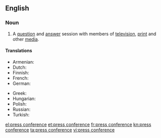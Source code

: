 ==English==

===Noun===
{{en-noun}}

# A [[question]] and [[answer]] session with members of [[television]], [[print]] and other [[media]].

====Translations====
{{trans-top|question and answer session with members of television, print and other media}}
* Armenian: {{t|hy|մամլո ասուլիս|tr=mamlo asulis}}
* Dutch: {{t|nl| persconferentie|f}}
* Finnish: {{t+|fi|lehdistötilaisuus}}
* French: {{t+|fr|conférence de presse|f}}
* German: {{t+|de|Pressekonferenz|f}}
{{trans-mid}}
* Greek: {{t+|el|συνέντευξη τύπου|f|tr=synéntefxi týpou}}
* Hungarian: {{t|hu|sajtótájékoztató}}
* Polish: {{t|pl|konferencja prasowa|f}}
* Russian: {{t+|ru|пресс-конференция|f|tr=press-konferéncija}}
* Turkish: {{t-|tr|basın konferansı}}
{{trans-bottom}}

[[el:press conference]]
[[et:press conference]]
[[fr:press conference]]
[[kn:press conference]]
[[ta:press conference]]
[[vi:press conference]]